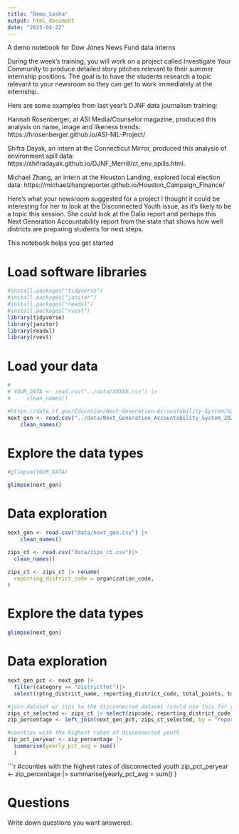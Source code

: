 ```yaml
---
title: "Demo_Sasha"
output: html_document
date: "2025-04-22"
---
```


A demo notebook for Dow Jones News Fund data interns

During the week’s training, you will work on a project called Investigate Your Community to produce detailed story pitches relevant to their summer internship positions. The goal is to have the students research a topic relevant to your newsroom so they can get to work immediately at the internship. 

Here are some examples from last year’s DJNF data journalism training:

Hannah Rosenberger, at ASI Media/Counselor magazine, produced this analysis on name, image and likeness trends: https://hrosenberger.github.io/ASI-NIL-Project/

Shifra Dayak, an intern at the Connecticut Mirror, produced this analysis of environment spill data: https://shifradayak.github.io/DJNF_Merrill/ct_env_spills.html.

Michael Zhang, an intern at the Houston Landing, explored local election data: https://michaelzhangreporter.github.io/Houston_Campaign_Finance/


Here's what your newsroom suggested for a project
I thought it could be interesting for her to look at the Disconnected Youth issue, as it’s likely to be a topic this session. She could look at the Dalio report and perhaps this Next Generation Accountability report from the state that shows how well districts are preparing students for next steps.



This notebook helps you get started

# Load software libraries
```r
#install.packages("tidyverse")
#install.packages("janitor")
#install.packages("readxl")
#install.packages("rvest")
library(tidyverse)
library(janitor)
library(readxl)
library(rvest)

```


# Load your data


```r

# 
# YOUR_DATA <- read.csv("../data/XXXXX.csv") |> 
#     clean_names()

#https://data.ct.gov/Education/Next-Generation-Accountability-System/h28j-iix5/about_data
next_gen <- read.csv("../data/Next_Generation_Accountability_System_20250422.csv") |> 
    clean_names()


```


# Explore the data types
```r

#glimpse(YOUR_DATA)

glimpse(next_gen)

```

# Data exploration

```r
next_gen <- read.csv("data/next_gen.csv") |> 
    clean_names()

zips_ct <- read.csv("data/zips_ct.csv")|>
  clean_names()

zips_ct <- zips_ct |> rename(
  reporting_district_code = organization_code,
)
```

# Explore the data types
```r
glimpse(next_gen)
```

# Data exploration

```r
next_gen_pct <- next_gen |>
  filter(category == "DistrictTot")|>
  select(rptng_district_name, reporting_district_code, total_points, total_possible_points, fall_of_year, accountability_index,) 

#join dataset w/ zips to the disconnected dataset (could use this for viz purposes)
zips_ct_selected <- zips_ct |> select(zipcode, reporting_district_code)
zip_percentage <- left_join(next_gen_pct, zips_ct_selected, by = "reporting_district_code")

#counties with the highest rates of disconnected youth
zip_pct_peryear <- zip_percentage |>
  summarise(yearly_pct_avg = sum()
  )
```

```r
#counties with the highest rates of disconnected youth
zip_pct_peryear <- zip_percentage |>
  summarise(yearly_pct_avg = sum()
  )




# Questions 

Write down questions you want answered:


